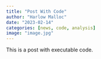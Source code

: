 ```yaml
---
title: "Post With Code"
author: "Harlow Malloc"
date: "2023-02-14"
categories: [news, code, analysis]
image: "image.jpg"
---
```


This is a post with executable code.
